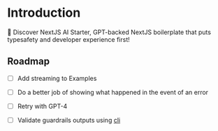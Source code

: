 # Introduction
 
🎉 Discover NextJS AI Starter, GPT-backed NextJS boilerplate that puts typesafety and developer experience first!

## Roadmap
- [ ] Add streaming to Examples
- [ ] Do a better job of showing what happened in the event of an error
- [ ] Retry with GPT-4
- [ ] Validate guardrails outputs using [cli](https://shreyar.github.io/guardrails/cli/)
 